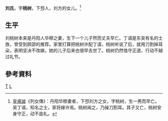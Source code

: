 '''刘氏'''{{BD|？年||？年||catIdx=L}}，字'''桃树'''，下邳人，刘方的女儿。<ref>[[皇甫謐|皇甫謐]]《列女傳》：丹阳华穆妻者，下邳刘方之女，字桃树，生一男而早亡。吴丁谞，知名之士，家将嫁许焉。桃树闻之，乃操刀割耳。其子又亡，桃树安身守正，动不逾礼。</ref>

==生平==
刘桃树本来是丹阳人华穆之妻，生下一个儿子然而丈夫早亡。丁谞是东吴有名的士族，曾受到顾邵的推荐。家里打算把桃树许配丁谞，桃树听说了后，就用刀割掉耳朵，表明坚决不改嫁。她的儿子后来也很早去世了。桃树仍然恪守正道，行动不越过礼节。

==參考資料==
{{reflist}}

{{中国历史小作品}}
[[Category:劉姓|T]]
[[Category:东吴女性人物|L]]